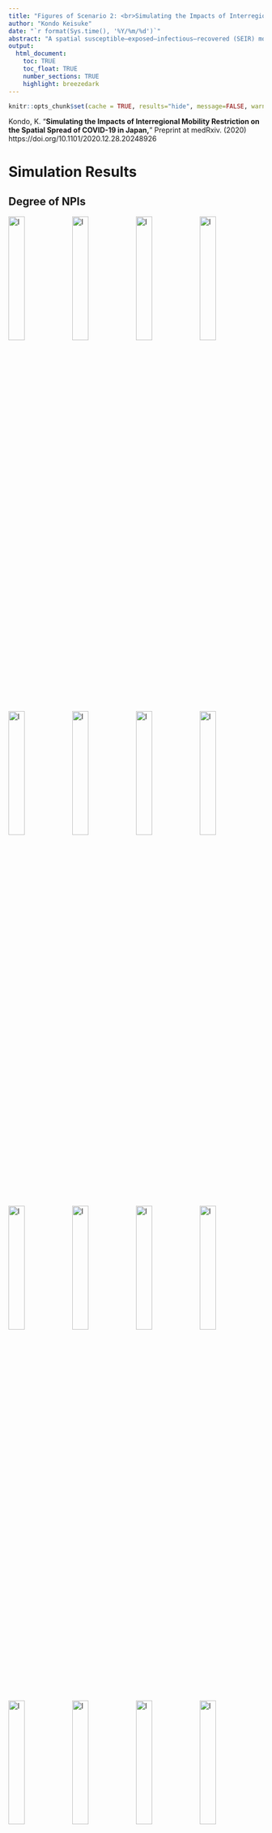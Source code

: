 ```yaml
---
title: "Figures of Scenario 2: <br>Simulating the Impacts of Interregional Mobility Restriction on the Spatial Spread of COVID-19 in Japan"
author: "Kondo Keisuke"
date: "`r format(Sys.time(), '%Y/%m/%d')`"
abstract: "A spatial susceptible–exposed–infectious–recovered (SEIR) model is developed to analyze the effects of interregional mobility on the spatial spread of the coronavirus disease 2019 (COVID-19) outbreak in Japan. National and local governments have requested that residents refrain from traveling between 47 prefectures during the state of emergency. However, the extent to which restricting the interregional mobility prevented infection expansion is unclear. The spatial SEIR model describes the spatial spread pattern of COVID-19 infection when people commute or travel to a prefecture in the daytime and return to their residential prefecture at night. It is assumed that people are exposed to an infection risk during their daytime activities. The spatial spread of COVID-19 infection is simulated by integrating the interregional mobility data. According to the simulation results, interregional mobility restrictions can prevent the geographical expansion of an infection. On the other hand, in prefectures with many infectious individuals, residents are exposed to higher infection risk when their mobility is restricted. The simulation results also show that interregional mobility restrictions play a limited role in reducing the total number of infected individuals in Japan, suggesting that other non-pharmaceutical interventions should be combined to reduce the epidemic size."
output: 
  html_document:
    toc: TRUE
    toc_float: TRUE
    number_sections: TRUE
    highlight: breezedark
---
```


<style>
img.float-left { float: left; }
</style>

```r
knitr::opts_chunk$set(cache = TRUE, results="hide", message=FALSE, warning=FALSE)
```

<div class="alert alert-info">
Kondo, K. "<b>Simulating the Impacts of Interregional Mobility Restriction on the Spatial Spread of COVID-19 in Japan,</b>" Preprint at medRxiv. (2020) <br>
https://doi.org/10.1101/2020.12.28.20248926
</div>


# Simulation Results

## Degree of NPIs

<img src="../output/fig/case02/paper/FIG_Alpha_Pref00_Paper.svg" width="25%" alt="I" class="float-left">
<img src="../output/fig/case02/paper/FIG_Alpha_Pref01_Paper.svg" width="25%" alt="I" class="float-left">
<img src="../output/fig/case02/paper/FIG_Alpha_Pref02_Paper.svg" width="25%" alt="I" class="float-left">
<img src="../output/fig/case02/paper/FIG_Alpha_Pref03_Paper.svg" width="25%" alt="I" class="float-left">

<img src="../output/fig/case02/paper/FIG_Alpha_Pref04_Paper.svg" width="25%" alt="I" class="float-left">
<img src="../output/fig/case02/paper/FIG_Alpha_Pref05_Paper.svg" width="25%" alt="I" class="float-left">
<img src="../output/fig/case02/paper/FIG_Alpha_Pref06_Paper.svg" width="25%" alt="I" class="float-left">
<img src="../output/fig/case02/paper/FIG_Alpha_Pref07_Paper.svg" width="25%" alt="I" class="float-left">

<img src="../output/fig/case02/paper/FIG_Alpha_Pref08_Paper.svg" width="25%" alt="I" class="float-left">
<img src="../output/fig/case02/paper/FIG_Alpha_Pref09_Paper.svg" width="25%" alt="I" class="float-left">
<img src="../output/fig/case02/paper/FIG_Alpha_Pref10_Paper.svg" width="25%" alt="I" class="float-left">
<img src="../output/fig/case02/paper/FIG_Alpha_Pref11_Paper.svg" width="25%" alt="I" class="float-left">

<img src="../output/fig/case02/paper/FIG_Alpha_Pref12_Paper.svg" width="25%" alt="I" class="float-left">
<img src="../output/fig/case02/paper/FIG_Alpha_Pref13_Paper.svg" width="25%" alt="I" class="float-left">
<img src="../output/fig/case02/paper/FIG_Alpha_Pref14_Paper.svg" width="25%" alt="I" class="float-left">
<img src="../output/fig/case02/paper/FIG_Alpha_Pref15_Paper.svg" width="25%" alt="I" class="float-left">

<img src="../output/fig/case02/paper/FIG_Alpha_Pref16_Paper.svg" width="25%" alt="I" class="float-left">
<img src="../output/fig/case02/paper/FIG_Alpha_Pref17_Paper.svg" width="25%" alt="I" class="float-left">
<img src="../output/fig/case02/paper/FIG_Alpha_Pref18_Paper.svg" width="25%" alt="I" class="float-left">
<img src="../output/fig/case02/paper/FIG_Alpha_Pref19_Paper.svg" width="25%" alt="I" class="float-left">

<img src="../output/fig/case02/paper/FIG_Alpha_Pref20_Paper.svg" width="25%" alt="I" class="float-left">
<img src="../output/fig/case02/paper/FIG_Alpha_Pref21_Paper.svg" width="25%" alt="I" class="float-left">
<img src="../output/fig/case02/paper/FIG_Alpha_Pref22_Paper.svg" width="25%" alt="I" class="float-left">
<img src="../output/fig/case02/paper/FIG_Alpha_Pref23_Paper.svg" width="25%" alt="I" class="float-left">

<img src="../output/fig/case02/paper/FIG_Alpha_Pref24_Paper.svg" width="25%" alt="I" class="float-left">
<img src="../output/fig/case02/paper/FIG_Alpha_Pref25_Paper.svg" width="25%" alt="I" class="float-left">
<img src="../output/fig/case02/paper/FIG_Alpha_Pref26_Paper.svg" width="25%" alt="I" class="float-left">
<img src="../output/fig/case02/paper/FIG_Alpha_Pref27_Paper.svg" width="25%" alt="I" class="float-left">

<img src="../output/fig/case02/paper/FIG_Alpha_Pref28_Paper.svg" width="25%" alt="I" class="float-left">
<img src="../output/fig/case02/paper/FIG_Alpha_Pref29_Paper.svg" width="25%" alt="I" class="float-left">
<img src="../output/fig/case02/paper/FIG_Alpha_Pref30_Paper.svg" width="25%" alt="I" class="float-left">
<img src="../output/fig/case02/paper/FIG_Alpha_Pref31_Paper.svg" width="25%" alt="I" class="float-left">

<img src="../output/fig/case02/paper/FIG_Alpha_Pref32_Paper.svg" width="25%" alt="I" class="float-left">
<img src="../output/fig/case02/paper/FIG_Alpha_Pref33_Paper.svg" width="25%" alt="I" class="float-left">
<img src="../output/fig/case02/paper/FIG_Alpha_Pref34_Paper.svg" width="25%" alt="I" class="float-left">
<img src="../output/fig/case02/paper/FIG_Alpha_Pref35_Paper.svg" width="25%" alt="I" class="float-left">

<img src="../output/fig/case02/paper/FIG_Alpha_Pref36_Paper.svg" width="25%" alt="I" class="float-left">
<img src="../output/fig/case02/paper/FIG_Alpha_Pref37_Paper.svg" width="25%" alt="I" class="float-left">
<img src="../output/fig/case02/paper/FIG_Alpha_Pref38_Paper.svg" width="25%" alt="I" class="float-left">
<img src="../output/fig/case02/paper/FIG_Alpha_Pref39_Paper.svg" width="25%" alt="I" class="float-left">

<img src="../output/fig/case02/paper/FIG_Alpha_Pref40_Paper.svg" width="25%" alt="I" class="float-left">
<img src="../output/fig/case02/paper/FIG_Alpha_Pref41_Paper.svg" width="25%" alt="I" class="float-left">
<img src="../output/fig/case02/paper/FIG_Alpha_Pref42_Paper.svg" width="25%" alt="I" class="float-left">
<img src="../output/fig/case02/paper/FIG_Alpha_Pref43_Paper.svg" width="25%" alt="I" class="float-left">

<img src="../output/fig/case02/paper/FIG_Alpha_Pref44_Paper.svg" width="25%" alt="I" class="float-left">
<img src="../output/fig/case02/paper/FIG_Alpha_Pref45_Paper.svg" width="25%" alt="I" class="float-left">
<img src="../output/fig/case02/paper/FIG_Alpha_Pref46_Paper.svg" width="25%" alt="I" class="float-left">
<img src="../output/fig/case02/paper/FIG_Alpha_Pref47_Paper.svg" width="25%" alt="I" class="float-left">

## Daily Number of Infection

<img src="../output/fig/case02/paper/FIG_dI_Pref00_Paper.svg" width="25%" alt="I" class="float-left">
<img src="../output/fig/case02/paper/FIG_dI_Pref01_Paper.svg" width="25%" alt="I" class="float-left">
<img src="../output/fig/case02/paper/FIG_dI_Pref02_Paper.svg" width="25%" alt="I" class="float-left">
<img src="../output/fig/case02/paper/FIG_dI_Pref03_Paper.svg" width="25%" alt="I" class="float-left">

<img src="../output/fig/case02/paper/FIG_dI_Pref04_Paper.svg" width="25%" alt="I" class="float-left">
<img src="../output/fig/case02/paper/FIG_dI_Pref05_Paper.svg" width="25%" alt="I" class="float-left">
<img src="../output/fig/case02/paper/FIG_dI_Pref06_Paper.svg" width="25%" alt="I" class="float-left">
<img src="../output/fig/case02/paper/FIG_dI_Pref07_Paper.svg" width="25%" alt="I" class="float-left">

<img src="../output/fig/case02/paper/FIG_dI_Pref08_Paper.svg" width="25%" alt="I" class="float-left">
<img src="../output/fig/case02/paper/FIG_dI_Pref09_Paper.svg" width="25%" alt="I" class="float-left">
<img src="../output/fig/case02/paper/FIG_dI_Pref10_Paper.svg" width="25%" alt="I" class="float-left">
<img src="../output/fig/case02/paper/FIG_dI_Pref11_Paper.svg" width="25%" alt="I" class="float-left">

<img src="../output/fig/case02/paper/FIG_dI_Pref12_Paper.svg" width="25%" alt="I" class="float-left">
<img src="../output/fig/case02/paper/FIG_dI_Pref13_Paper.svg" width="25%" alt="I" class="float-left">
<img src="../output/fig/case02/paper/FIG_dI_Pref14_Paper.svg" width="25%" alt="I" class="float-left">
<img src="../output/fig/case02/paper/FIG_dI_Pref15_Paper.svg" width="25%" alt="I" class="float-left">

<img src="../output/fig/case02/paper/FIG_dI_Pref16_Paper.svg" width="25%" alt="I" class="float-left">
<img src="../output/fig/case02/paper/FIG_dI_Pref17_Paper.svg" width="25%" alt="I" class="float-left">
<img src="../output/fig/case02/paper/FIG_dI_Pref18_Paper.svg" width="25%" alt="I" class="float-left">
<img src="../output/fig/case02/paper/FIG_dI_Pref19_Paper.svg" width="25%" alt="I" class="float-left">

<img src="../output/fig/case02/paper/FIG_dI_Pref20_Paper.svg" width="25%" alt="I" class="float-left">
<img src="../output/fig/case02/paper/FIG_dI_Pref21_Paper.svg" width="25%" alt="I" class="float-left">
<img src="../output/fig/case02/paper/FIG_dI_Pref22_Paper.svg" width="25%" alt="I" class="float-left">
<img src="../output/fig/case02/paper/FIG_dI_Pref23_Paper.svg" width="25%" alt="I" class="float-left">

<img src="../output/fig/case02/paper/FIG_dI_Pref24_Paper.svg" width="25%" alt="I" class="float-left">
<img src="../output/fig/case02/paper/FIG_dI_Pref25_Paper.svg" width="25%" alt="I" class="float-left">
<img src="../output/fig/case02/paper/FIG_dI_Pref26_Paper.svg" width="25%" alt="I" class="float-left">
<img src="../output/fig/case02/paper/FIG_dI_Pref27_Paper.svg" width="25%" alt="I" class="float-left">

<img src="../output/fig/case02/paper/FIG_dI_Pref28_Paper.svg" width="25%" alt="I" class="float-left">
<img src="../output/fig/case02/paper/FIG_dI_Pref29_Paper.svg" width="25%" alt="I" class="float-left">
<img src="../output/fig/case02/paper/FIG_dI_Pref30_Paper.svg" width="25%" alt="I" class="float-left">
<img src="../output/fig/case02/paper/FIG_dI_Pref31_Paper.svg" width="25%" alt="I" class="float-left">

<img src="../output/fig/case02/paper/FIG_dI_Pref32_Paper.svg" width="25%" alt="I" class="float-left">
<img src="../output/fig/case02/paper/FIG_dI_Pref33_Paper.svg" width="25%" alt="I" class="float-left">
<img src="../output/fig/case02/paper/FIG_dI_Pref34_Paper.svg" width="25%" alt="I" class="float-left">
<img src="../output/fig/case02/paper/FIG_dI_Pref35_Paper.svg" width="25%" alt="I" class="float-left">

<img src="../output/fig/case02/paper/FIG_dI_Pref36_Paper.svg" width="25%" alt="I" class="float-left">
<img src="../output/fig/case02/paper/FIG_dI_Pref37_Paper.svg" width="25%" alt="I" class="float-left">
<img src="../output/fig/case02/paper/FIG_dI_Pref38_Paper.svg" width="25%" alt="I" class="float-left">
<img src="../output/fig/case02/paper/FIG_dI_Pref39_Paper.svg" width="25%" alt="I" class="float-left">

<img src="../output/fig/case02/paper/FIG_dI_Pref40_Paper.svg" width="25%" alt="I" class="float-left">
<img src="../output/fig/case02/paper/FIG_dI_Pref41_Paper.svg" width="25%" alt="I" class="float-left">
<img src="../output/fig/case02/paper/FIG_dI_Pref42_Paper.svg" width="25%" alt="I" class="float-left">
<img src="../output/fig/case02/paper/FIG_dI_Pref43_Paper.svg" width="25%" alt="I" class="float-left">

<img src="../output/fig/case02/paper/FIG_dI_Pref44_Paper.svg" width="25%" alt="I" class="float-left">
<img src="../output/fig/case02/paper/FIG_dI_Pref45_Paper.svg" width="25%" alt="I" class="float-left">
<img src="../output/fig/case02/paper/FIG_dI_Pref46_Paper.svg" width="25%" alt="I" class="float-left">
<img src="../output/fig/case02/paper/FIG_dI_Pref47_Paper.svg" width="25%" alt="I" class="float-left">


## Number of Infectious Individuals

<img src="../output/fig/case02/paper/FIG_I_Pref00_Paper.svg" width="25%" alt="I" class="float-left">
<img src="../output/fig/case02/paper/FIG_I_Pref01_Paper.svg" width="25%" alt="I" class="float-left">
<img src="../output/fig/case02/paper/FIG_I_Pref02_Paper.svg" width="25%" alt="I" class="float-left">
<img src="../output/fig/case02/paper/FIG_I_Pref03_Paper.svg" width="25%" alt="I" class="float-left">

<img src="../output/fig/case02/paper/FIG_I_Pref04_Paper.svg" width="25%" alt="I" class="float-left">
<img src="../output/fig/case02/paper/FIG_I_Pref05_Paper.svg" width="25%" alt="I" class="float-left">
<img src="../output/fig/case02/paper/FIG_I_Pref06_Paper.svg" width="25%" alt="I" class="float-left">
<img src="../output/fig/case02/paper/FIG_I_Pref07_Paper.svg" width="25%" alt="I" class="float-left">

<img src="../output/fig/case02/paper/FIG_I_Pref08_Paper.svg" width="25%" alt="I" class="float-left">
<img src="../output/fig/case02/paper/FIG_I_Pref09_Paper.svg" width="25%" alt="I" class="float-left">
<img src="../output/fig/case02/paper/FIG_I_Pref10_Paper.svg" width="25%" alt="I" class="float-left">
<img src="../output/fig/case02/paper/FIG_I_Pref11_Paper.svg" width="25%" alt="I" class="float-left">

<img src="../output/fig/case02/paper/FIG_I_Pref12_Paper.svg" width="25%" alt="I" class="float-left">
<img src="../output/fig/case02/paper/FIG_I_Pref13_Paper.svg" width="25%" alt="I" class="float-left">
<img src="../output/fig/case02/paper/FIG_I_Pref14_Paper.svg" width="25%" alt="I" class="float-left">
<img src="../output/fig/case02/paper/FIG_I_Pref15_Paper.svg" width="25%" alt="I" class="float-left">

<img src="../output/fig/case02/paper/FIG_I_Pref16_Paper.svg" width="25%" alt="I" class="float-left">
<img src="../output/fig/case02/paper/FIG_I_Pref17_Paper.svg" width="25%" alt="I" class="float-left">
<img src="../output/fig/case02/paper/FIG_I_Pref18_Paper.svg" width="25%" alt="I" class="float-left">
<img src="../output/fig/case02/paper/FIG_I_Pref19_Paper.svg" width="25%" alt="I" class="float-left">

<img src="../output/fig/case02/paper/FIG_I_Pref20_Paper.svg" width="25%" alt="I" class="float-left">
<img src="../output/fig/case02/paper/FIG_I_Pref21_Paper.svg" width="25%" alt="I" class="float-left">
<img src="../output/fig/case02/paper/FIG_I_Pref22_Paper.svg" width="25%" alt="I" class="float-left">
<img src="../output/fig/case02/paper/FIG_I_Pref23_Paper.svg" width="25%" alt="I" class="float-left">

<img src="../output/fig/case02/paper/FIG_I_Pref24_Paper.svg" width="25%" alt="I" class="float-left">
<img src="../output/fig/case02/paper/FIG_I_Pref25_Paper.svg" width="25%" alt="I" class="float-left">
<img src="../output/fig/case02/paper/FIG_I_Pref26_Paper.svg" width="25%" alt="I" class="float-left">
<img src="../output/fig/case02/paper/FIG_I_Pref27_Paper.svg" width="25%" alt="I" class="float-left">

<img src="../output/fig/case02/paper/FIG_I_Pref28_Paper.svg" width="25%" alt="I" class="float-left">
<img src="../output/fig/case02/paper/FIG_I_Pref29_Paper.svg" width="25%" alt="I" class="float-left">
<img src="../output/fig/case02/paper/FIG_I_Pref30_Paper.svg" width="25%" alt="I" class="float-left">
<img src="../output/fig/case02/paper/FIG_I_Pref31_Paper.svg" width="25%" alt="I" class="float-left">

<img src="../output/fig/case02/paper/FIG_I_Pref32_Paper.svg" width="25%" alt="I" class="float-left">
<img src="../output/fig/case02/paper/FIG_I_Pref33_Paper.svg" width="25%" alt="I" class="float-left">
<img src="../output/fig/case02/paper/FIG_I_Pref34_Paper.svg" width="25%" alt="I" class="float-left">
<img src="../output/fig/case02/paper/FIG_I_Pref35_Paper.svg" width="25%" alt="I" class="float-left">

<img src="../output/fig/case02/paper/FIG_I_Pref36_Paper.svg" width="25%" alt="I" class="float-left">
<img src="../output/fig/case02/paper/FIG_I_Pref37_Paper.svg" width="25%" alt="I" class="float-left">
<img src="../output/fig/case02/paper/FIG_I_Pref38_Paper.svg" width="25%" alt="I" class="float-left">
<img src="../output/fig/case02/paper/FIG_I_Pref39_Paper.svg" width="25%" alt="I" class="float-left">

<img src="../output/fig/case02/paper/FIG_I_Pref40_Paper.svg" width="25%" alt="I" class="float-left">
<img src="../output/fig/case02/paper/FIG_I_Pref41_Paper.svg" width="25%" alt="I" class="float-left">
<img src="../output/fig/case02/paper/FIG_I_Pref42_Paper.svg" width="25%" alt="I" class="float-left">
<img src="../output/fig/case02/paper/FIG_I_Pref43_Paper.svg" width="25%" alt="I" class="float-left">

<img src="../output/fig/case02/paper/FIG_I_Pref44_Paper.svg" width="25%" alt="I" class="float-left">
<img src="../output/fig/case02/paper/FIG_I_Pref45_Paper.svg" width="25%" alt="I" class="float-left">
<img src="../output/fig/case02/paper/FIG_I_Pref46_Paper.svg" width="25%" alt="I" class="float-left">
<img src="../output/fig/case02/paper/FIG_I_Pref47_Paper.svg" width="25%" alt="I" class="float-left">


## Ratio of Daytime and Nighttime Force of Infection

<img src="../output/fig/case02/paper/FIG_RatioLambda_Pref00_Paper.svg" width="25%" alt="I" class="float-left">
<img src="../output/fig/case02/paper/FIG_RatioLambda_Pref01_Paper.svg" width="25%" alt="I" class="float-left">
<img src="../output/fig/case02/paper/FIG_RatioLambda_Pref02_Paper.svg" width="25%" alt="I" class="float-left">
<img src="../output/fig/case02/paper/FIG_RatioLambda_Pref03_Paper.svg" width="25%" alt="I" class="float-left">

<img src="../output/fig/case02/paper/FIG_RatioLambda_Pref04_Paper.svg" width="25%" alt="I" class="float-left">
<img src="../output/fig/case02/paper/FIG_RatioLambda_Pref05_Paper.svg" width="25%" alt="I" class="float-left">
<img src="../output/fig/case02/paper/FIG_RatioLambda_Pref06_Paper.svg" width="25%" alt="I" class="float-left">
<img src="../output/fig/case02/paper/FIG_RatioLambda_Pref07_Paper.svg" width="25%" alt="I" class="float-left">

<img src="../output/fig/case02/paper/FIG_RatioLambda_Pref08_Paper.svg" width="25%" alt="I" class="float-left">
<img src="../output/fig/case02/paper/FIG_RatioLambda_Pref09_Paper.svg" width="25%" alt="I" class="float-left">
<img src="../output/fig/case02/paper/FIG_RatioLambda_Pref10_Paper.svg" width="25%" alt="I" class="float-left">
<img src="../output/fig/case02/paper/FIG_RatioLambda_Pref11_Paper.svg" width="25%" alt="I" class="float-left">

<img src="../output/fig/case02/paper/FIG_RatioLambda_Pref12_Paper.svg" width="25%" alt="I" class="float-left">
<img src="../output/fig/case02/paper/FIG_RatioLambda_Pref13_Paper.svg" width="25%" alt="I" class="float-left">
<img src="../output/fig/case02/paper/FIG_RatioLambda_Pref14_Paper.svg" width="25%" alt="I" class="float-left">
<img src="../output/fig/case02/paper/FIG_RatioLambda_Pref15_Paper.svg" width="25%" alt="I" class="float-left">

<img src="../output/fig/case02/paper/FIG_RatioLambda_Pref16_Paper.svg" width="25%" alt="I" class="float-left">
<img src="../output/fig/case02/paper/FIG_RatioLambda_Pref17_Paper.svg" width="25%" alt="I" class="float-left">
<img src="../output/fig/case02/paper/FIG_RatioLambda_Pref18_Paper.svg" width="25%" alt="I" class="float-left">
<img src="../output/fig/case02/paper/FIG_RatioLambda_Pref19_Paper.svg" width="25%" alt="I" class="float-left">

<img src="../output/fig/case02/paper/FIG_RatioLambda_Pref20_Paper.svg" width="25%" alt="I" class="float-left">
<img src="../output/fig/case02/paper/FIG_RatioLambda_Pref21_Paper.svg" width="25%" alt="I" class="float-left">
<img src="../output/fig/case02/paper/FIG_RatioLambda_Pref22_Paper.svg" width="25%" alt="I" class="float-left">
<img src="../output/fig/case02/paper/FIG_RatioLambda_Pref23_Paper.svg" width="25%" alt="I" class="float-left">

<img src="../output/fig/case02/paper/FIG_RatioLambda_Pref24_Paper.svg" width="25%" alt="I" class="float-left">
<img src="../output/fig/case02/paper/FIG_RatioLambda_Pref25_Paper.svg" width="25%" alt="I" class="float-left">
<img src="../output/fig/case02/paper/FIG_RatioLambda_Pref26_Paper.svg" width="25%" alt="I" class="float-left">
<img src="../output/fig/case02/paper/FIG_RatioLambda_Pref27_Paper.svg" width="25%" alt="I" class="float-left">

<img src="../output/fig/case02/paper/FIG_RatioLambda_Pref28_Paper.svg" width="25%" alt="I" class="float-left">
<img src="../output/fig/case02/paper/FIG_RatioLambda_Pref29_Paper.svg" width="25%" alt="I" class="float-left">
<img src="../output/fig/case02/paper/FIG_RatioLambda_Pref30_Paper.svg" width="25%" alt="I" class="float-left">
<img src="../output/fig/case02/paper/FIG_RatioLambda_Pref31_Paper.svg" width="25%" alt="I" class="float-left">

<img src="../output/fig/case02/paper/FIG_RatioLambda_Pref32_Paper.svg" width="25%" alt="I" class="float-left">
<img src="../output/fig/case02/paper/FIG_RatioLambda_Pref33_Paper.svg" width="25%" alt="I" class="float-left">
<img src="../output/fig/case02/paper/FIG_RatioLambda_Pref34_Paper.svg" width="25%" alt="I" class="float-left">
<img src="../output/fig/case02/paper/FIG_RatioLambda_Pref35_Paper.svg" width="25%" alt="I" class="float-left">

<img src="../output/fig/case02/paper/FIG_RatioLambda_Pref36_Paper.svg" width="25%" alt="I" class="float-left">
<img src="../output/fig/case02/paper/FIG_RatioLambda_Pref37_Paper.svg" width="25%" alt="I" class="float-left">
<img src="../output/fig/case02/paper/FIG_RatioLambda_Pref38_Paper.svg" width="25%" alt="I" class="float-left">
<img src="../output/fig/case02/paper/FIG_RatioLambda_Pref39_Paper.svg" width="25%" alt="I" class="float-left">

<img src="../output/fig/case02/paper/FIG_RatioLambda_Pref40_Paper.svg" width="25%" alt="I" class="float-left">
<img src="../output/fig/case02/paper/FIG_RatioLambda_Pref41_Paper.svg" width="25%" alt="I" class="float-left">
<img src="../output/fig/case02/paper/FIG_RatioLambda_Pref42_Paper.svg" width="25%" alt="I" class="float-left">
<img src="../output/fig/case02/paper/FIG_RatioLambda_Pref43_Paper.svg" width="25%" alt="I" class="float-left">

<img src="../output/fig/case02/paper/FIG_RatioLambda_Pref44_Paper.svg" width="25%" alt="I" class="float-left">
<img src="../output/fig/case02/paper/FIG_RatioLambda_Pref45_Paper.svg" width="25%" alt="I" class="float-left">
<img src="../output/fig/case02/paper/FIG_RatioLambda_Pref46_Paper.svg" width="25%" alt="I" class="float-left">
<img src="../output/fig/case02/paper/FIG_RatioLambda_Pref47_Paper.svg" width="25%" alt="I" class="float-left">
